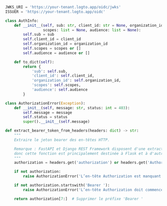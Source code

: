 ```py title="auth_middleware.py"
JWKS_URI = 'https://your-tenant.logto.app/oidc/jwks'
ISSUER = 'https://your-tenant.logto.app/oidc'

class AuthInfo:
    def __init__(self, sub: str, client_id: str = None, organization_id: str = None,
                 scopes: list = None, audience: list = None):
        self.sub = sub
        self.client_id = client_id
        self.organization_id = organization_id
        self.scopes = scopes or []
        self.audience = audience or []

    def to_dict(self):
        return {
            'sub': self.sub,
            'client_id': self.client_id,
            'organization_id': self.organization_id,
            'scopes': self.scopes,
            'audience': self.audience
        }

class AuthorizationError(Exception):
    def __init__(self, message: str, status: int = 403):
        self.message = message
        self.status = status
        super().__init__(self.message)

def extract_bearer_token_from_headers(headers: dict) -> str:
    """
    Extraire le jeton bearer des en-têtes HTTP.

    Remarque : FastAPI et Django REST Framework disposent d'une extraction de jeton intégrée,
    donc cette fonction est principalement destinée à Flask et à d'autres frameworks.
    """
    authorization = headers.get('authorization') or headers.get('Authorization')

    if not authorization:
        raise AuthorizationError('L’en-tête Authorization est manquant', 401)

    if not authorization.startswith('Bearer '):
        raise AuthorizationError('L’en-tête Authorization doit commencer par "Bearer "', 401)

    return authorization[7:]  # Supprimer le préfixe 'Bearer '
```
